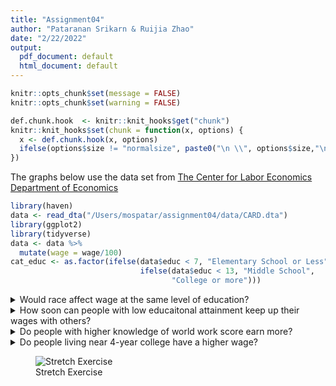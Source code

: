 ```yaml
---
title: "Assignment04"
author: "Pataranan Srikarn & Ruijia Zhao"
date: "2/22/2022"
output:
  pdf_document: default
  html_document: default
---
```



```r
knitr::opts_chunk$set(message = FALSE)
knitr::opts_chunk$set(warning = FALSE)
```

```r
def.chunk.hook  <- knitr::knit_hooks$get("chunk")
knitr::knit_hooks$set(chunk = function(x, options) {
  x <- def.chunk.hook(x, options)
  ifelse(options$size != "normalsize", paste0("\n \\", options$size,"\n\n", x, "\n\n \\normalsize"), x)
})

```


The graphs below use the data set from [The Center for Labor Economics
Department of Economics](https://davidcard.berkeley.edu/data_sets.html)


```r
library(haven)
data <- read_dta("/Users/mospatar/assignment04/data/CARD.dta")
library(ggplot2)
library(tidyverse)
data <- data %>%
  mutate(wage = wage/100)
cat_educ <- as.factor(ifelse(data$educ < 7, "Elementary School or Less",
                             ifelse(data$educ < 13, "Middle School",
                                    "College or more")))
```

<details>
<summary>Would race affect wage at the same level of education?</summary>
```r
# for race, convert numerical variable to categorical variable
wage <- data %>% mutate(black = as.factor(black))
```

```r
#1 differences in wage by race at the same level of education
ggplot(data = wage, mapping = aes(x = educ, y = wage, fill = black))+
  geom_bar(stat = "identity", position = "dodge", width = 0.8)+
  scale_x_continuous(breaks = seq(0,22, by = 1))+
  scale_y_continuous(breaks = seq(0,21, by = 2))+
  scale_fill_discrete(name = "Race",
                    breaks = c("0", "1"),
                    labels = c("White", "Black"))+
  labs(title = "Would race affect wage at the same level of education?",
       subtitle = "With the same number of years of education, \nwhites earn higher hourly wage than blacks.",
       x = "Years of Education",
       y = "Hourly Wage",
       caption = "Source: https://davidcard.berkeley.edu/data_sets.html")
```
</details>

\newpage
<details>
<summary>How soon can people with low educaitonal attainment keep up their wages with others?</summary>

```r
# Wage difference by working experience
data %>%
  ggplot() +
  geom_jitter(mapping = aes(x = exper, y = wage, color = factor(cat_educ), stroke = 1.5), alpha = 1/3) +
  geom_label(label="College or more", 
    x=8,
    y=15,
    label.size = 0.05,
    color = "steelblue4",
    aes(fontface = "italic")) +
  geom_label(label="Middle School", 
             x=12,
             y=11,
             label.size = 0.05,
             color = "red2",
             aes(fontface = "italic")) +
  geom_label(label="Elementary School or Less", 
             x=17.5,
             y=6,
             label.size = 0.05,
             color = "olivedrab4",
             aes(fontface = "italic")) +
  geom_hline(yintercept=5) +
  theme_minimal() +
  theme(legend.position = "none") +
  labs(title = "How soon can people with low educaitonal attainment keep up their wages with others?",
       subtitle = "It takes almost 10 years for people with less than 10 years of schooling to get paid $5/hour compared to those with more than 15 years of schooling.",
       caption = "Source: https://davidcard.berkeley.edu/data_sets.html",
       x = "Years of Working",
       y = "Hourly Wage")
```
</details>

\newpage
<details>
<summary>Do people with higher knowledge of world work score earn more?</summary>
```r
#2 relationship between kww score and wage by education background
ggplot(data = wage, mapping = aes(x = kww, y = wage, color = cat_educ))+
  geom_point(alpha = 0.85, shape = 18)+
  geom_smooth(span = 1.2, se = FALSE)+
  scale_x_continuous(breaks = seq(0,56, by = 4))+
  scale_y_continuous(breaks = seq(0,22, by = 2))+
  scale_color_discrete(name = "Education Level",
                       limits = c("Elementary School or Less", "Middle School", "College or More"))+
  labs(title = "Do people with higher knowledge of world work score earn more? ",
       subtitle = "Hourly wage is positively associated with people's KWW Score, \nbut this relationship is not significant for those with elementary school diploma or lower.",
       x = "Knowledge of World Work Score",
       y = "Hourly Wage",
       caption = "Source: https://davidcard.berkeley.edu/data_sets.html")
```
</details>

\newpage
<details>
<summary>Do people living near 4-year college have a higher wage?</summary>

```r
cat_nearc4 <- as.factor(ifelse(data$nearc4 == 1, 'Live near 4-year college', 'Live far from 4-year college'))
data %>%
  ggplot(aes(x=wage, fill=cat_nearc4, color=cat_nearc4)) +
  geom_density(position="identity", alpha=0.5) +
  geom_vline(aes(xintercept = 5),col='black',size = 0.5, linetype = 2) +
  geom_text(x=8.5, y=0.17, label="Live far from 4-year college", size = 4, color = 'firebrick3') +
  geom_text(x=10.5, y=0.12, label="Live near 4-year college", size = 4, color = 'darkcyan') +
  theme_minimal() +
  theme(legend.position = "none") +
  labs(title = "Do people living near 4-year college have a higher wage?",
       subtitle = "People living near universities may have more opportunities and connections to get into highly-paid companies.\nAlso, they could also already be wealthy people, for area around universities are typcially expensive.\nThe graph below shows that there's more percentage of people who live near 4-year college at the horly wage of $5 and above, vice versa.",
       caption = "Source: https://davidcard.berkeley.edu/data_sets.html",
       x = "Hourly Wage") +
  theme(plot.title = element_text(size = 16, face = "bold"),
    plot.subtitle = element_text(size = 10),
    plot.caption = element_text(face = "italic"))
```
</details>


\newpage
![Stretch Exercise](/Users/mospatar/assignment04/successful set up.jpeg)
